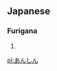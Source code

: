 == Japanese  ==                             
===Furigana===  
{{furigana2|anshin}}
# {{japdef|安心|[[relief]], not [[worry]]}}

[[pl:あんしん]]